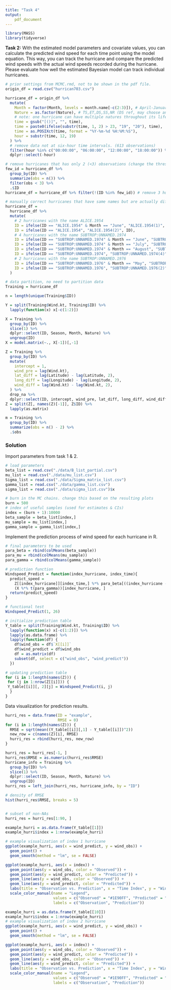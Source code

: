 ```yaml
---
title: "Task 4"
output: 
    pdf_document
---
```


```r
library(MASS)
library(tidyverse)
```

**Task 2:** With the estimated model parameters and covariate values, you can calculate the predicted wind speed for each time point using the model equation. This way, you can track the hurricane and compare the predicted wind speeds with the actual wind speeds recorded during the hurricane. Please evaluate how well the estimated Bayesian model can track individual hurricanes.

```r
# prior settings from MCMC.rmd, not to be shown in the pdf file.
origin_df = read.csv("hurrican703.csv")

hurricane_df = origin_df %>% 
  mutate(
    Month = factor(Month, levels = month.name[-c(2:3)]), # April-January (January ref, may choose another)
    Nature = as.factor(Nature), # TS,ET,DS,SS,NR (DS ref, may choose another)
    # note: one hurricane can have multiple natures throughout its life
    time = gsub("[()]", "", time),
    time = paste0(ifelse(substr(time, 1, 2) > 23, "19", "20"), time),
    time = as.POSIXct(time, format = "%Y-%m-%d %H:%M:%S"),
    hour = substr(time, 12, 19)
  ) %>% 
  # remove data not at six-hour time intervals. (613 observations)
  filter(hour %in% c("00:00:00", "06:00:00", "12:00:00", "18:00:00")) %>% 
  dplyr::select(-hour)

# remove hurricanes that has only 2 (<3) observations (change the threshold if you wish)
few_id = hurricane_df %>% 
  group_by(ID) %>% 
  summarize(obs = n()) %>% 
  filter(obs < 3) %>% 
  .$ID
hurricane_df = hurricane_df %>% filter(!(ID %in% few_id)) # remove 3 hurricanes

# manually correct hurricanes that have same names but are actually different
hurricane_df = 
  hurricane_df %>% 
  mutate(
    # 2 hurricanes with the name ALICE.1954
    ID = ifelse(ID == "ALICE.1954" & Month == "June", "ALICE.1954(1)", ID),
    ID = ifelse(ID == "ALICE.1954", "ALICE.1954(2)", ID),
    # 4 hurricanes with the name SUBTROP:UNNAMED.1974
    ID = ifelse(ID == "SUBTROP:UNNAMED.1974" & Month == "June", "SUBTROP:UNNAMED.1974(1)", ID),
    ID = ifelse(ID == "SUBTROP:UNNAMED.1974" & Month == "July", "SUBTROP:UNNAMED.1974(2)", ID),
    ID = ifelse(ID == "SUBTROP:UNNAMED.1974" & Month == "August", "SUBTROP:UNNAMED.1974(3)", ID),
    ID = ifelse(ID == "SUBTROP:UNNAMED.1974", "SUBTROP:UNNAMED.1974(4)", ID),
    # 2 hurricanes with the name SUBTROP:UNNAMED.1976
    ID = ifelse(ID == "SUBTROP:UNNAMED.1976" & Month == "May", "SUBTROP:UNNAMED.1976(1)", ID),
    ID = ifelse(ID == "SUBTROP:UNNAMED.1976", "SUBTROP:UNNAMED.1976(2)", ID)
  )

# data partition, no need to partition data
Training = hurricane_df

n = length(unique(Training$ID))

Y = split(Training$Wind.kt, Training$ID) %>% 
  lapply(function(x) x[-c(1:2)])

X = Training %>% 
  group_by(ID) %>% 
  slice(1) %>% 
  dplyr::select(ID, Season, Month, Nature) %>% 
  ungroup(ID)
X = model.matrix(~., X[-1])[,-1]

Z = Training %>% 
  group_by(ID) %>% 
  mutate(
    intercept = 1,
    wind_pre = lag(Wind.kt),
    lat_diff = lag(Latitude) - lag(Latitude, 2),
    long_diff = lag(Longitude) - lag(Longitude, 2),
    wind_diff = lag(Wind.kt) - lag(Wind.kt, 2),
  ) %>% 
  drop_na %>% 
  dplyr::select(ID, intercept, wind_pre, lat_diff, long_diff, wind_diff)
Z = split(Z[, names(Z)[-1]], Z$ID) %>% 
  lapply(as.matrix)

m = Training %>% 
  group_by(ID) %>% 
  summarize(obs = n() - 2) %>% 
  .$obs
```

### Solution

Import parameters from task 1 & 2.
```r
# load parameters
beta_list = read.csv("./data/B_list_partial.csv")
mu_list = read.csv("./data/mu_list.csv")
Sigma_list = read.csv("./data/Sigma_matrix_list.csv")
gamma_list = read.csv("./data/gamma_list.csv")
sigma_list = read.csv("./data/sigma_list.csv")$x

# burn in the MC chains. change this based on the resulting plots
burn = 500 
# index of useful samples (used for estimates & CIs)
index = (burn + 1):10000
beta_sample = beta_list[index,]
mu_sample = mu_list[index,]
gamma_sample = gamma_list[index,]
```

Implement the prediction process of wind speed for each hurricane in R.
```r
# final parameters to be used
para_beta = rbind(colMeans(beta_sample))
para_mu = rbind(colMeans(mu_sample))
para_gamma = rbind(colMeans(gamma_sample))

# prediction function
Windspeed_Predict = function(index_hurricane, index_time){
  predict_speed = 
    Z[[index_hurricane]][index_time,] %*% para_beta[((index_hurricane - 1) * 5 + 1):((index_hurricane - 1) * 5 + 5)] + 
    (X %*% t(para_gamma))[index_hurricane, ]
  return(predict_speed)
}

# functional test
Windspeed_Predict(1, 26)

# initialize prediction table
Y_table = split(Training$Wind.kt, Training$ID) %>% 
  lapply(function(x) x[-c(1:2)]) %>%
  lapply(as.data.frame) %>%
  lapply(function(df) {
    df$wind_obs = df$`X[[i]]`
    df$wind_predict = df$wind_obs
    df = as.matrix(df)
    subset(df, select = c("wind_obs", "wind_predict"))
  })

# updating prediction table
for (i in 1:length(names(Z))) {
 for (j in 1:nrow(Z[[i]])) {
 Y_table[[i]][, 2][j] = Windspeed_Predict(i, j)
  } 
}
```

Data visualization for prediction results.
```r
hurri_res = data.frame(ID = "example",
                       RMSE = 0)
for (i in 1:length(names(Z))) {
  RMSE = sqrt(mean((Y_table[[i]][,1] - Y_table[[i]])^2))
  new_row = c(names(Z)[i], RMSE)
  hurri_res = rbind(hurri_res, new_row)
}

hurri_res = hurri_res[-1, ]
hurri_res$RMSE = as.numeric(hurri_res$RMSE)
hurricane_info = Training %>% 
  group_by(ID) %>% 
  slice(1) %>% 
  dplyr::select(ID, Season, Month, Nature) %>% 
  ungroup(ID)
hurri_res = left_join(hurri_res, hurricane_info, by = "ID")

# density of RMSE
hist(hurri_res$RMSE, breaks = 5)


# subset of non-NAs
hurri_res = hurri_res[1:90, ]

example_hurri = as.data.frame(Y_table[[1]])
example_hurri$index = 1:nrow(example_hurri)

# example visualization of index 1 hurricane
ggplot(example_hurri, aes(x = wind_predict, y = wind_obs)) + 
  geom_point() + 
  geom_smooth(method = "lm", se = FALSE)

ggplot(example_hurri, aes(x = index)) +
  geom_point(aes(y = wind_obs, color = "Observed")) +
  geom_point(aes(y = wind_predict, color = "Predicted")) +
  geom_line(aes(y = wind_obs, color = "Observed")) +
  geom_line(aes(y = wind_predict, color = "Predicted")) +
  labs(title = "Observation vs. Prediction", x = "Time Index", y = "Wind Speed") +
  scale_color_manual(name = "Legend",
                     values = c("Observed" = "#1E90FF", "Predicted" = "orange"),
                     labels = c("Observation", "Prediction"))

example_hurri = as.data.frame(Y_table[[10]])
example_hurri$index = 1:nrow(example_hurri)
# example visualization of index 2 hurricane
ggplot(example_hurri, aes(x = wind_predict, y = wind_obs)) + 
  geom_point() + 
  geom_smooth(method = "lm", se = FALSE)

ggplot(example_hurri, aes(x = index)) +
  geom_point(aes(y = wind_obs, color = "Observed")) +
  geom_point(aes(y = wind_predict, color = "Predicted")) +
  geom_line(aes(y = wind_obs, color = "Observed")) +
  geom_line(aes(y = wind_predict, color = "Predicted")) +
  labs(title = "Observation vs. Prediction", x = "Time Index", y = "Wind Speed") +
  scale_color_manual(name = "Legend",
                     values = c("Observed" = "#1E90FF", "Predicted" = "orange"),
                     labels = c("Observation", "Prediction"))
```

